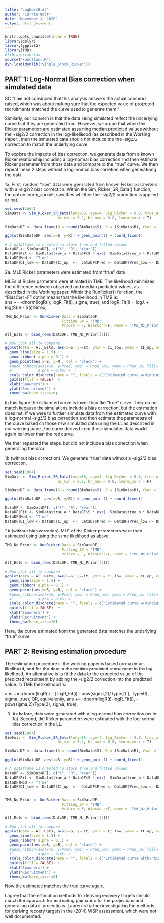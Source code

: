 ```yaml
---
title: "LogNormBias"
author: "Carrie Holt"
date: "November 3, 2020"
output: html_document
---
```


```r
knitr::opts_chunk$set(echo = TRUE)
library(dplyr)
library(ggplot2)
library(TMB)
#library(tmbstan)
source("Functions.R")
dyn.load(dynlib("Single_Stock_Ricker"))

```

## PART 1: Log-Normal Bias correction when simulated data

SC "I am not convinced that this analysis answers the actual concern I raised, which was about making sure that the expected value of projected recruitments matched the curve used to generate them."  

Similarly, our concern is that the data being simulated relfect the underlying curve that they are generated from. However, we argue that when the Ricker parameters are estimated assuming median predicted values without the +sig2/2 correction in the log-likelihood (as described in the Working Paper), then the simulated data should not include the the -sig2/2 correction to match the underlying curve. 

To explore the impacts of bias correction, we generate data from a known Ricker relationship including a log-normal bias correction and then estimate Ricker parameter from those data and compare to the "true" curve. We then repeat these 2 steps without a log-normal bias corretion when generationg the data.

1a. First, random "true" data were generated from known Ricker parameters with a -sig2/2 bias correction. Within the Sim_Ricker_SR_Data() function, the option lnorm_corr=F, specifies whether the -sig2/2 correction is applied or not.

```r
set.seed(1004)
SimData <- Sim_Ricker_SR_Data(leng=50, age=4, Sig_Ricker = 0.8, true_a = rnorm(1, 5, 2), true_b=1/100000,
                        hr_min = 0.2, hr_max = 0.8, lnorm_corr = T)

SimDataDF <- data.frame(S = round(SimData$S), R = (SimData$R), Year = 1:length(SimData$S))

ggplot(SimDataDF, aes(x=S, y=R)) + geom_point() + coord_fixed()

# A dataframe is created to store true and fitted values
DataDF <- SimDataDF[, c("S", "R", "Year")]
DataDF$Fit <- SimData$true_a * DataDF$S * exp( -SimData$true_b * DataDF$S ) 
DataDF$Mod <- "True"
DataDF$CI_low <- DataDF$CI_up  <-  DataDF$Pred <- DataDF$Pred_low <- DataDF$Pred_up <- DataDF$Fit

```


2a. MLE Ricker parameters were estimated from "true" data

MLEs of Ricker parmeters were etimated in TMB. The likelihood minimizes the difference between observed and median predicted values, as described in the Working paper.
Within the RunRicker() function, the "BiasCorr=F" option means that the likelihood in TMB is:  
ans += -dnorm(logR(i), logR_Fit(i), sigma, true); and
logR_Fit(i) = logA + log(S(i)) -  S(i)/Smax;

```r

TMB_No_Prior <- RunRicker(Data = SimDataDF, 
                          Fitting_SW = "TMB", 
                          Priors = F, BiasCorr=F, Name = "TMB_No_Prior")

All_Ests <- bind_rows(DataDF, TMB_No_Prior[[1]])

# Now plot all to compare 
ggplot(data = All_Ests, aes(x=S, y=Fit, ymin = CI_low, ymax = CI_up, col = Mod, fill= Mod)) +
  geom_line(size = 1.5) +
  geom_ribbon( alpha = 0.1) +
  geom_point(aes(x=S, y=R), col = "black") +
  #geom_ribbon(aes(x=S, y=Pred, ymin = Pred_low, ymax = Pred_up, fill= Mod), 
  #            alpha = 0.05) +
  scale_color_discrete(name = "", labels = c("Estimated curve w/o\nbias correction in LL", "True")) + 
  guides(fill = FALSE)  +
  xlab("Spawners") + 
  ylab("Recruitment") +
  theme_bw(base_size=16)

```

In this figure the estiamted curve is lower than the "true" curve. They do no match because the simulations include a bias correction, but the estimation does not.  If we were to further simulate data from the estimated curve with a log-normal -sig2/2 bias correction and then estimate the parameters of the curve based on those new simulated data using the LL as described in our working paper, the curve derived from those simulated data would again be lower than the red curve.



We then repeated the steps, but did not include a bias correction when generating the data.

1b (without bias correction). We generate "true" data without a -sig2/2 bias correction.


```r
set.seed(1004)
SimData <- Sim_Ricker_SR_Data(leng=50, age=4, Sig_Ricker = 0.8, true_a = rnorm(1, 5, 2), true_b=1/100000,
                        hr_min = 0.2, hr_max = 0.8, lnorm_corr = F)

SimDataDF <- data.frame(S = round(SimData$S), R = (SimData$R), Year = 1:length(SimData$S))

ggplot(SimDataDF, aes(x=S, y=R)) + geom_point() + coord_fixed()

DataDF <- SimDataDF[, c("S", "R", "Year")]
DataDF$Fit <- SimData$true_a * DataDF$S * exp( -SimData$true_b * DataDF$S ) 
DataDF$Mod <- "True"
DataDF$CI_low <- DataDF$CI_up  <-  DataDF$Pred <- DataDF$Pred_low <- DataDF$Pred_up <- DataDF$Fit


```

2b (without bias corretion). MLE of the Ricker parameters were then estimated using using the same likelihood as above. 


```r
TMB_No_Prior <- RunRicker(Data = SimDataDF, 
                          Fitting_SW = "TMB", 
                          Priors = F, BiasCorr=F, Name = "TMB_No_Prior")

All_Ests <- bind_rows(DataDF, TMB_No_Prior[[1]])

# Now plot all to compare 
ggplot(data = All_Ests, aes(x=S, y=Fit, ymin = CI_low, ymax = CI_up, col = Mod, fill= Mod)) +
  geom_line(size = 1.5) +
  geom_ribbon( alpha = 0.1) +
  geom_point(aes(x=S, y=R), col = "black") +
  #geom_ribbon(aes(x=S, y=Pred, ymin = Pred_low, ymax = Pred_up, fill= Mod), 
  #            alpha = 0.05) +
  scale_color_discrete(name = "", labels = c("Estimated curve w/o\nbias correction in LL", "True")) + 
  guides(fill = FALSE)  +
  xlab("Spawners") + 
  ylab("Recruitment") +
  theme_bw(base_size=16)
```
Here, the curve estimated from the generated data matches the underlying "true" curve.



## PART 2: Revising estimation procedure

The estimation procedure in the working paper is based on maximum likelihood, and fits the data to the median predicted recruitment in the log-likelhood. An alternative is to fit the data to the expected value of the predicted recruitment by adding the -sig2/2 correction into the predicted value. In TMB the likelihood is:

ans += -dnorm(logR(i) - ( logR_Fit(i) - pow(sigma,2)/Type(2) ), Type(0), sigma, true);
OR, equivalently,
ans += -dnorm(logR(i)-logR_Fit(i), -pow(sigma,2)/Type(2), sigma, true); 

3. As before, data were generated with a log-normal bias correction (as in 1a). Second, the Ricker parameters were estimated with the log-normal bias correction in the LL.

```r
set.seed(1004)
SimData <- Sim_Ricker_SR_Data(leng=50, age=4, Sig_Ricker = 0.8, true_a = rnorm(1, 5, 2), true_b=1/100000,
                        hr_min = 0.2, hr_max = 0.8, lnorm_corr = T)

SimDataDF <- data.frame(S = round(SimData$S), R = (SimData$R), Year = 1:length(SimData$S))

ggplot(SimDataDF, aes(x=S, y=R)) + geom_point() + coord_fixed()

# A dataframe is created to store true and fitted values
DataDF <- SimDataDF[, c("S", "R", "Year")]
DataDF$Fit <- SimData$true_a * DataDF$S * exp( -SimData$true_b * DataDF$S ) 
DataDF$Mod <- "True"
DataDF$CI_low <- DataDF$CI_up  <-  DataDF$Pred <- DataDF$Pred_low <- DataDF$Pred_up <- DataDF$Fit


TMB_No_Prior <- RunRicker(Data = SimDataDF, 
                          Fitting_SW = "TMB", 
                          Priors = F, BiasCorr=T, Name = "TMB_No_Prior")

All_Ests <- bind_rows(DataDF, TMB_No_Prior[[1]])

# Now plot all to compare 
ggplot(data = All_Ests, aes(x=S, y=Fit, ymin = CI_low, ymax = CI_up, col = Mod, fill= Mod)) +
  geom_line(size = 1.5) +
  geom_ribbon( alpha = 0.1) +
  geom_point(aes(x=S, y=R), col = "black") +
  #geom_ribbon(aes(x=S, y=Pred, ymin = Pred_low, ymax = Pred_up, fill= Mod), 
  #            alpha = 0.05) +
  scale_color_discrete(name = "", labels = c("Estimated curve with\nbias correction in LL", "True")) + 
  guides(fill = FALSE)  +
  xlab("Spawners") + 
  ylab("Recruitment") +
  theme_bw(base_size=16)

```

Now the estimated matches the true curve again.



I agree that the estimation methods for deriving recovery targets should match the approach for estimating parmaters for the projections and generating data in projections. Lauren is further investigating the methods for deriving recoery targets in the  (2014) WSP assessment, which were not well documented.


